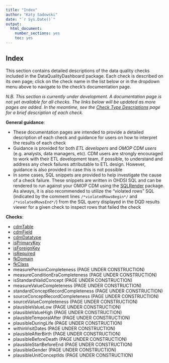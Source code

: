 ```yaml
---
title: "Index"
author: "Katy Sadowski"
date: "`r Sys.Date()`"
output:
  html_document:
    number_sections: yes
    toc: yes
---
```


## Index

This section contains detailed descriptions of the data quality checks included in the DataQualityDashboard package. 
Each check is described on its own page; click on the check name in the list below or in the dropdown menu 
above to navigate to the check's documentation page.\

*N.B. This section is currently under development. A documentation page is not yet available for all checks. The links below will be updated as more pages are added. In the meantime, see the [Check Type Descriptions](https://ohdsi.github.io/DataQualityDashboard/articles/CheckTypeDescriptions) page for a brief description of each check.*

**General guidance**:

- These documentation pages are intended to provide a detailed description of each check and guidance for users on how to interpret the results of each check
- Guidance is provided for both *ETL developers* and *OMOP CDM users* (e.g. analysts, data managers, etc).  CDM users are strongly encouraged to work with their ETL development team, if possible, to understand and address any check failures attributable to ETL design.  However, guidance is also provided in case this is not possible
- In some cases, SQL snippets are provided to help investigate the cause of a check failure. These snippets are written in OHDSI SQL and can be rendered to run against your OMOP CDM using the [SQLRender](https://ohdsi.github.io/SqlRender/) package.  As always, it is also recommended to utilize the "violated rows" SQL (indicated by the comment lines `/*violatedRowsBegin*/` and `/*violatedRowsEnd*/`) from the SQL query displayed in the DQD results viewer for a given check to inspect rows that failed the check

**Checks**:

- [cdmTable](https://ohdsi.github.io/DataQualityDashboard/articles/cdmTable.html)
- [cdmField](https://ohdsi.github.io/DataQualityDashboard/articles/cdmField.html)
- [cdmDatatype](https://ohdsi.github.io/DataQualityDashboard/articles/cdmDatatype.html)
- [isPrimaryKey](https://ohdsi.github.io/DataQualityDashboard/articles/isPrimaryKey.html)
- [isForeignKey](https://ohdsi.github.io/DataQualityDashboard/articles/isForeignKey.html)
- [isRequired](https://ohdsi.github.io/DataQualityDashboard/articles/isRequired.html)
- [fkDomain](https://ohdsi.github.io/DataQualityDashboard/articles/fkDomain.html)
- [fkClass](https://ohdsi.github.io/DataQualityDashboard/articles/fkClass.html)
- measurePersonCompleteness (PAGE UNDER CONSTRUCTION)
- measureConditionEraCompleteness (PAGE UNDER CONSTRUCTION)
- isStandardValidConcept (PAGE UNDER CONSTRUCTION)
- measureValueCompleteness (PAGE UNDER CONSTRUCTION)
- standardConceptRecordCompleteness (PAGE UNDER CONSTRUCTION)
- sourceConceptRecordCompleteness (PAGE UNDER CONSTRUCTION)
- sourceValueCompleteness (PAGE UNDER CONSTRUCTION)
- plausibleValueLow (PAGE UNDER CONSTRUCTION)
- plausibleValueHigh (PAGE UNDER CONSTRUCTION)
- plausibleTemporalAfter (PAGE UNDER CONSTRUCTION)
- plausibleDuringLife (PAGE UNDER CONSTRUCTION)
- withinVisitDates (PAGE UNDER CONSTRUCTION)
- plausibleAfterBirth (PAGE UNDER CONSTRUCTION)
- plausibleBeforeDeath (PAGE UNDER CONSTRUCTION)
- plausibleStartBeforeEnd (PAGE UNDER CONSTRUCTION)
- plausibleGender (PAGE UNDER CONSTRUCTION)
- plausibleUnitConceptIds (PAGE UNDER CONSTRUCTION)
